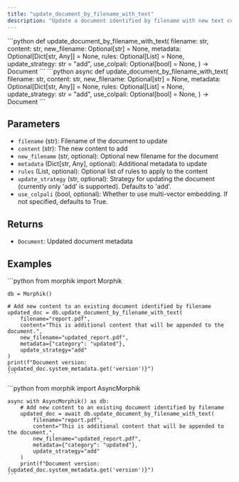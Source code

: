 ```yaml
---
title: "update_document_by_filename_with_text"
description: "Update a document identified by filename with new text content"
---
```


<Tabs>
  <Tab title="Sync">
    ```python
    def update_document_by_filename_with_text(
        filename: str,
        content: str,
        new_filename: Optional[str] = None,
        metadata: Optional[Dict[str, Any]] = None,
        rules: Optional[List] = None,
        update_strategy: str = "add",
        use_colpali: Optional[bool] = None,
    ) -> Document
    ```
  </Tab>
  <Tab title="Async">
    ```python
    async def update_document_by_filename_with_text(
        filename: str,
        content: str,
        new_filename: Optional[str] = None,
        metadata: Optional[Dict[str, Any]] = None,
        rules: Optional[List] = None,
        update_strategy: str = "add",
        use_colpali: Optional[bool] = None,
    ) -> Document
    ```
  </Tab>
</Tabs>

## Parameters

- `filename` (str): Filename of the document to update
- `content` (str): The new content to add
- `new_filename` (str, optional): Optional new filename for the document
- `metadata` (Dict[str, Any], optional): Additional metadata to update
- `rules` (List, optional): Optional list of rules to apply to the content
- `update_strategy` (str, optional): Strategy for updating the document (currently only 'add' is supported). Defaults to 'add'.
- `use_colpali` (bool, optional): Whether to use multi-vector embedding. If not specified, defaults to True.

## Returns

- `Document`: Updated document metadata

## Examples

<Tabs>
  <Tab title="Sync">
    ```python
    from morphik import Morphik
    
    db = Morphik()
    
    # Add new content to an existing document identified by filename
    updated_doc = db.update_document_by_filename_with_text(
        filename="report.pdf",
        content="This is additional content that will be appended to the document.",
        new_filename="updated_report.pdf",
        metadata={"category": "updated"},
        update_strategy="add"
    )
    print(f"Document version: {updated_doc.system_metadata.get('version')}")
    ```
  </Tab>
  <Tab title="Async">
    ```python
    from morphik import AsyncMorphik
    
    async with AsyncMorphik() as db:
        # Add new content to an existing document identified by filename
        updated_doc = await db.update_document_by_filename_with_text(
            filename="report.pdf",
            content="This is additional content that will be appended to the document.",
            new_filename="updated_report.pdf",
            metadata={"category": "updated"},
            update_strategy="add"
        )
        print(f"Document version: {updated_doc.system_metadata.get('version')}")
    ```
  </Tab>
</Tabs> 